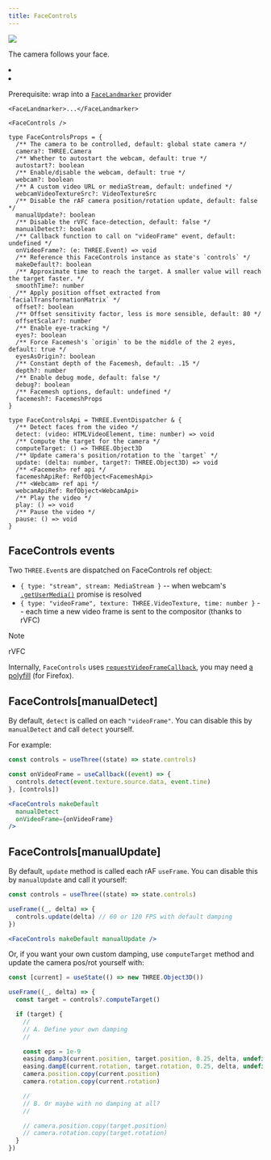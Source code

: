 ```yaml
---
title: FaceControls
---
```


[![](https://img.shields.io/badge/-storybook-%23ff69b4)](https://drei.vercel.app/?path=/story/controls-facecontrols)

The camera follows your face.

<Grid cols={4}>
  <li>
    <Codesandbox id="jfx2t6" />
  </li>
  <li>
    <Codesandbox id="zhjbhy" />
  </li>
</Grid>

Prerequisite: wrap into a [`FaceLandmarker`](#facelandmarker) provider

```tsx
<FaceLandmarker>...</FaceLandmarker>
```

```tsx
<FaceControls />
```

```tsx
type FaceControlsProps = {
  /** The camera to be controlled, default: global state camera */
  camera?: THREE.Camera
  /** Whether to autostart the webcam, default: true */
  autostart?: boolean
  /** Enable/disable the webcam, default: true */
  webcam?: boolean
  /** A custom video URL or mediaStream, default: undefined */
  webcamVideoTextureSrc?: VideoTextureSrc
  /** Disable the rAF camera position/rotation update, default: false */
  manualUpdate?: boolean
  /** Disable the rVFC face-detection, default: false */
  manualDetect?: boolean
  /** Callback function to call on "videoFrame" event, default: undefined */
  onVideoFrame?: (e: THREE.Event) => void
  /** Reference this FaceControls instance as state's `controls` */
  makeDefault?: boolean
  /** Approximate time to reach the target. A smaller value will reach the target faster. */
  smoothTime?: number
  /** Apply position offset extracted from `facialTransformationMatrix` */
  offset?: boolean
  /** Offset sensitivity factor, less is more sensible, default: 80 */
  offsetScalar?: number
  /** Enable eye-tracking */
  eyes?: boolean
  /** Force Facemesh's `origin` to be the middle of the 2 eyes, default: true */
  eyesAsOrigin?: boolean
  /** Constant depth of the Facemesh, default: .15 */
  depth?: number
  /** Enable debug mode, default: false */
  debug?: boolean
  /** Facemesh options, default: undefined */
  facemesh?: FacemeshProps
}
```

```tsx
type FaceControlsApi = THREE.EventDispatcher & {
  /** Detect faces from the video */
  detect: (video: HTMLVideoElement, time: number) => void
  /** Compute the target for the camera */
  computeTarget: () => THREE.Object3D
  /** Update camera's position/rotation to the `target` */
  update: (delta: number, target?: THREE.Object3D) => void
  /** <Facemesh> ref api */
  facemeshApiRef: RefObject<FacemeshApi>
  /** <Webcam> ref api */
  webcamApiRef: RefObject<WebcamApi>
  /** Play the video */
  play: () => void
  /** Pause the video */
  pause: () => void
}
```

## FaceControls events

Two `THREE.Event`s are dispatched on FaceControls ref object:

- `{ type: "stream", stream: MediaStream }` -- when webcam's [`.getUserMedia()`](https://developer.mozilla.org/en-US/docs/Web/API/MediaDevices/getUserMedia) promise is resolved
- `{ type: "videoFrame", texture: THREE.VideoTexture, time: number }` -- each time a new video frame is sent to the compositor (thanks to rVFC)

> [!Note]
> rVFC
>
> Internally, `FaceControls` uses [`requestVideoFrameCallback`](https://caniuse.com/mdn-api_htmlvideoelement_requestvideoframecallback), you may need [a polyfill](https://github.com/ThaUnknown/rvfc-polyfill) (for Firefox).

## FaceControls[manualDetect]

By default, `detect` is called on each `"videoFrame"`. You can disable this by `manualDetect` and call `detect` yourself.

For example:

```jsx
const controls = useThree((state) => state.controls)

const onVideoFrame = useCallback((event) => {
  controls.detect(event.texture.source.data, event.time)
}, [controls])

<FaceControls makeDefault
  manualDetect
  onVideoFrame={onVideoFrame}
/>
```

## FaceControls[manualUpdate]

By default, `update` method is called each rAF `useFrame`. You can disable this by `manualUpdate` and call it yourself:

```jsx
const controls = useThree((state) => state.controls)

useFrame((_, delta) => {
  controls.update(delta) // 60 or 120 FPS with default damping
})

<FaceControls makeDefault manualUpdate />
```

Or, if you want your own custom damping, use `computeTarget` method and update the camera pos/rot yourself with:

```jsx
const [current] = useState(() => new THREE.Object3D())

useFrame((_, delta) => {
  const target = controls?.computeTarget()

  if (target) {
    //
    // A. Define your own damping
    //

    const eps = 1e-9
    easing.damp3(current.position, target.position, 0.25, delta, undefined, undefined, eps)
    easing.dampE(current.rotation, target.rotation, 0.25, delta, undefined, undefined, eps)
    camera.position.copy(current.position)
    camera.rotation.copy(current.rotation)

    //
    // B. Or maybe with no damping at all?
    //

    // camera.position.copy(target.position)
    // camera.rotation.copy(target.rotation)
  }
})
```
